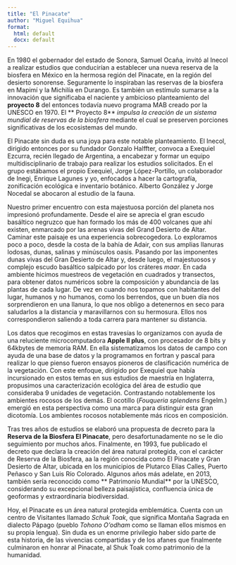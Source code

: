 ```yaml
---
title: "El Pinacate"
author: "Miguel Equihua"
format: 
  html: default
  docx: default
---
```


En 1980 el gobernador del estado de Sonora, Samuel Ocaña, invitó al Inecol a realizar estudios que conducirían a establecer una nueva reserva de la biosfera en México en la hermosa región del Pinacate, en la región del desierto sonorense. Seguramente lo inspiraban las reservas de la biosfera en Mapimí y la Michilía en Durango. Es también un estímulo sumarse a la innovación que significaba el naciente y ambicioso planteamiento del **proyecto 8** del entonces todavía nuevo programa MAB creado por la UNESCO en 1970. El ** Proyecto 8** *impulsa la creación de un sistema mundial de reservas de la biosfera* mediante el cual se preserven porciones significativas de los ecosistemas del mundo.

El Pinacate sin duda es una joya para este notable planteamiento. El Inecol, dirigido entonces por su fundador Gonzalo Halffter, convoca a Exequiel Ezcurra, recién llegado de Argentina, a encabezar y formar un equipo multidisciplinario de trabajo para realizar los estudios solicitados. En el grupo estábamos el propio Exequiel, Jorge López-Portillo, un colaborador de Inegi, Enrique Lagunes y yo, enfocados a hacer la cartografía, zonificación ecológica e inventario botánico. Alberto González y Jorge Nocedal se abocaron al estudio de la fauna.

Nuestro primer encuentro con esta majestuosa porción del planeta nos impresionó profundamente. Desde el aire se aprecia el gran escudo basáltico negruzco que han formado los más de 400 volcanes que ahí existen, enmarcado por las arenas vivas del Grand Desierto de Altar. Caminar este paisaje es una experiencia sobrecogedora. Lo exploramos poco a poco, desde la costa de la bahía de Adair, con sus amplias llanuras lodosas, dunas, salinas y minúsculos oasis. Pasando por las imponentes dunas vivas del Gran Desierto de Altar y, desde luego, el majestuosos y complejo escudo basáltico salpicado por los cráteres *maar*. En cada ambiente hicimos muestreos de vegetación en cuadrados y transectos, para obtener datos numéricos sobre la composición y abundancia de las plantas de cada lugar. De vez en cuando nos topamos con habitantes del lugar, humanos y no humanos, como los berrendos, que un buen día nos sorprendieron en una llanura, lo que nos obligo a detenernos en seco para saludarlos a la distancia y maravillarnos con su hermosura. Ellos nos correspondieron saliendo a toda carrera para mantener su distancia.

Los datos que recogimos en estas travesías lo organizamos con ayuda de una reluciente microcomputadora **Apple II plus**, con procesador de 8 bits y 64kbytes de memoria RAM. En ella sistematizamos los datos de campo con ayuda de una base de datos y la programamos en fortran y pascal para realizar lo que pienso fueron ensayos pioneros de clasificación numérica de la vegetación. Con este enfoque, dirigido por Exequiel que había incursionado en estos temas en sus estudios de maestría en Inglaterra, propusimos una caracterización ecológica del área de estudio que consideraba 9 unidades de vegetación. Contrastando notablemente los ambientes rocosos de los demás. El ocotillo (*Fouqueria splendens* Engelm.) emergió en esta perspectiva como una marca para distinguir esta gran dicotomía. Los ambientes rocosos notablemente más ricos en composición.

Tras tres años de estudios se elaboró una propuesta de decreto para la **Reserva de la Biosfera El Pinacate**, pero desafortunadamente no se le dio seguimiento por muchos años. Finalmente, en 1993, fue publicado el decreto que declara la creación del área natural protegida, con el carácter de Reserva de la Biosfera, aa la región conocida como El Pinacate y Gran Desierto de Altar, ubicada en los municipios de Plutarco Elías Calles, Puerto Peñasco y San Luis Río Colorado. Algunos años más adelate, en 2013, también sería reconocido como ** Patrimonio Mundial** por la UNESCO, considerando su excepcional belleza paisajística, confluencia única de geoformas y extraordinaria biodiversidad.

Hoy, el Pinacate es un área natural protegida emblemática. Cuenta con un centro de Visitantes llamado *Schuk Toak*,  que significa Montaña Sagrada en dialecto Pápago (pueblo *Tohono O’odham* como se llaman ellos mismos en su propia lengua). Sin duda es un enorme privilegio haber sido parte de esta historia, de las vivencias compartidas y de los afanes que finalmente culminaron en honrar al Pinacate, al Shuk Toak como patrimonio de la humanidad.
